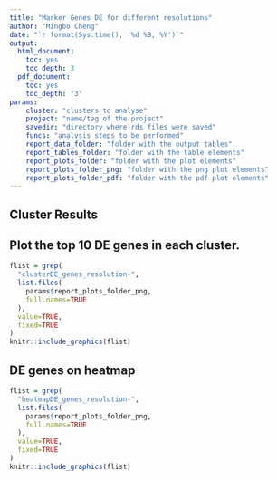 ```yaml
---
title: "Marker Genes DE for different resolutions"
author: "Mingbo Cheng"
date: "`r format(Sys.time(), '%d %B, %Y')`"
output:
  html_document:
    toc: yes
    toc_depth: 3
  pdf_document:
    toc: yes
    toc_depth: '3'
params:
    cluster: "clusters to analyse"
    project: "name/tag of the project"
    savedir: "directory where rds files were saved"
    funcs: "analysis steps to be performed"
    report_data_folder: "folder with the output tables"
    report_tables_folder: "folder with the table elements"
    report_plots_folder: "folder with the plot elements"
    report_plots_folder_png: "folder with the png plot elements"
    report_plots_folder_pdf: "folder with the pdf plot elements"
---
```

## Cluster Results

## Plot the top 10 DE genes in each cluster.
```r
flist = grep(
  "clusterDE_genes_resolution-",
  list.files(
    params$report_plots_folder_png,
    full.names=TRUE
  ),
  value=TRUE,
  fixed=TRUE
)
knitr::include_graphics(flist)
```

## DE genes on heatmap
```r
flist = grep(
  "heatmapDE_genes_resolution-",
  list.files(
    params$report_plots_folder_png,
    full.names=TRUE
  ),
  value=TRUE,
  fixed=TRUE
)
knitr::include_graphics(flist)
```
